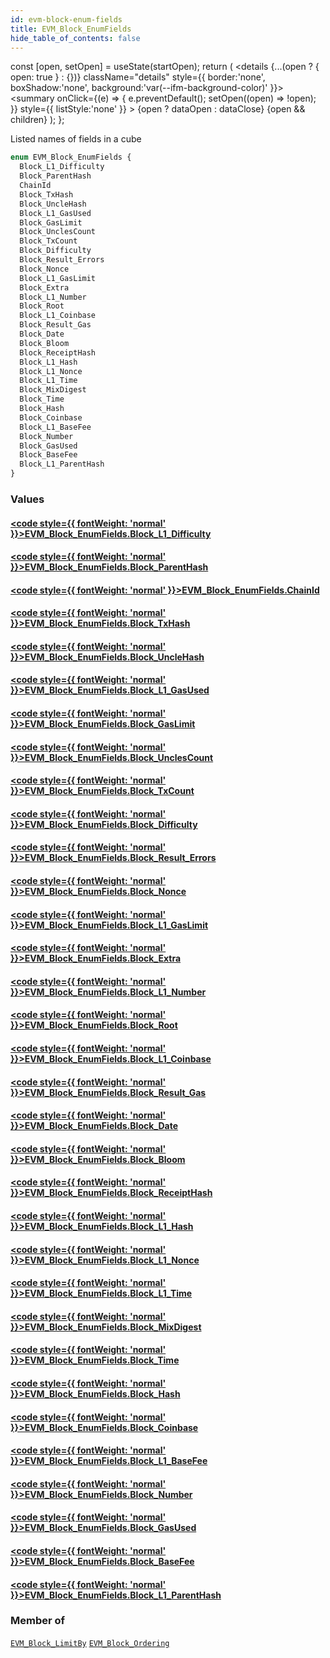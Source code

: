 ```yaml
---
id: evm-block-enum-fields
title: EVM_Block_EnumFields
hide_table_of_contents: false
---
```







  const [open, setOpen] = useState(startOpen);
  return (
    <details {...(open ? { open: true } : {})} className="details" style={{ border:'none', boxShadow:'none', background:'var(--ifm-background-color)' }}>
      <summary
        onClick={(e) => {
          e.preventDefault();
          setOpen((open) => !open);
        }}
        style={{ listStyle:'none' }}
      >
      {open ? dataOpen : dataClose}
      </summary>
      {open && children}
    </details>
  );
};




Listed names of fields in a cube


```graphql
enum EVM_Block_EnumFields {
  Block_L1_Difficulty
  Block_ParentHash
  ChainId
  Block_TxHash
  Block_UncleHash
  Block_L1_GasUsed
  Block_GasLimit
  Block_UnclesCount
  Block_TxCount
  Block_Difficulty
  Block_Result_Errors
  Block_Nonce
  Block_L1_GasLimit
  Block_Extra
  Block_L1_Number
  Block_Root
  Block_L1_Coinbase
  Block_Result_Gas
  Block_Date
  Block_Bloom
  Block_ReceiptHash
  Block_L1_Hash
  Block_L1_Nonce
  Block_L1_Time
  Block_MixDigest
  Block_Time
  Block_Hash
  Block_Coinbase
  Block_L1_BaseFee
  Block_Number
  Block_GasUsed
  Block_BaseFee
  Block_L1_ParentHash
}
```




### Values

#### [<code style={{ fontWeight: 'normal' }}>EVM_Block_EnumFields.<b>Block_L1_Difficulty</b></code>](#) 
> 
> 

#### [<code style={{ fontWeight: 'normal' }}>EVM_Block_EnumFields.<b>Block_ParentHash</b></code>](#) 
> 
> 

#### [<code style={{ fontWeight: 'normal' }}>EVM_Block_EnumFields.<b>ChainId</b></code>](#) 
> 
> 

#### [<code style={{ fontWeight: 'normal' }}>EVM_Block_EnumFields.<b>Block_TxHash</b></code>](#) 
> 
> 

#### [<code style={{ fontWeight: 'normal' }}>EVM_Block_EnumFields.<b>Block_UncleHash</b></code>](#) 
> 
> 

#### [<code style={{ fontWeight: 'normal' }}>EVM_Block_EnumFields.<b>Block_L1_GasUsed</b></code>](#) 
> 
> 

#### [<code style={{ fontWeight: 'normal' }}>EVM_Block_EnumFields.<b>Block_GasLimit</b></code>](#) 
> 
> 

#### [<code style={{ fontWeight: 'normal' }}>EVM_Block_EnumFields.<b>Block_UnclesCount</b></code>](#) 
> 
> 

#### [<code style={{ fontWeight: 'normal' }}>EVM_Block_EnumFields.<b>Block_TxCount</b></code>](#) 
> 
> 

#### [<code style={{ fontWeight: 'normal' }}>EVM_Block_EnumFields.<b>Block_Difficulty</b></code>](#) 
> 
> 

#### [<code style={{ fontWeight: 'normal' }}>EVM_Block_EnumFields.<b>Block_Result_Errors</b></code>](#) 
> 
> 

#### [<code style={{ fontWeight: 'normal' }}>EVM_Block_EnumFields.<b>Block_Nonce</b></code>](#) 
> 
> 

#### [<code style={{ fontWeight: 'normal' }}>EVM_Block_EnumFields.<b>Block_L1_GasLimit</b></code>](#) 
> 
> 

#### [<code style={{ fontWeight: 'normal' }}>EVM_Block_EnumFields.<b>Block_Extra</b></code>](#) 
> 
> 

#### [<code style={{ fontWeight: 'normal' }}>EVM_Block_EnumFields.<b>Block_L1_Number</b></code>](#) 
> 
> 

#### [<code style={{ fontWeight: 'normal' }}>EVM_Block_EnumFields.<b>Block_Root</b></code>](#) 
> 
> 

#### [<code style={{ fontWeight: 'normal' }}>EVM_Block_EnumFields.<b>Block_L1_Coinbase</b></code>](#) 
> 
> 

#### [<code style={{ fontWeight: 'normal' }}>EVM_Block_EnumFields.<b>Block_Result_Gas</b></code>](#) 
> 
> 

#### [<code style={{ fontWeight: 'normal' }}>EVM_Block_EnumFields.<b>Block_Date</b></code>](#) 
> 
> 

#### [<code style={{ fontWeight: 'normal' }}>EVM_Block_EnumFields.<b>Block_Bloom</b></code>](#) 
> 
> 

#### [<code style={{ fontWeight: 'normal' }}>EVM_Block_EnumFields.<b>Block_ReceiptHash</b></code>](#) 
> 
> 

#### [<code style={{ fontWeight: 'normal' }}>EVM_Block_EnumFields.<b>Block_L1_Hash</b></code>](#) 
> 
> 

#### [<code style={{ fontWeight: 'normal' }}>EVM_Block_EnumFields.<b>Block_L1_Nonce</b></code>](#) 
> 
> 

#### [<code style={{ fontWeight: 'normal' }}>EVM_Block_EnumFields.<b>Block_L1_Time</b></code>](#) 
> 
> 

#### [<code style={{ fontWeight: 'normal' }}>EVM_Block_EnumFields.<b>Block_MixDigest</b></code>](#) 
> 
> 

#### [<code style={{ fontWeight: 'normal' }}>EVM_Block_EnumFields.<b>Block_Time</b></code>](#) 
> 
> 

#### [<code style={{ fontWeight: 'normal' }}>EVM_Block_EnumFields.<b>Block_Hash</b></code>](#) 
> 
> 

#### [<code style={{ fontWeight: 'normal' }}>EVM_Block_EnumFields.<b>Block_Coinbase</b></code>](#) 
> 
> 

#### [<code style={{ fontWeight: 'normal' }}>EVM_Block_EnumFields.<b>Block_L1_BaseFee</b></code>](#) 
> 
> 

#### [<code style={{ fontWeight: 'normal' }}>EVM_Block_EnumFields.<b>Block_Number</b></code>](#) 
> 
> 

#### [<code style={{ fontWeight: 'normal' }}>EVM_Block_EnumFields.<b>Block_GasUsed</b></code>](#) 
> 
> 

#### [<code style={{ fontWeight: 'normal' }}>EVM_Block_EnumFields.<b>Block_BaseFee</b></code>](#) 
> 
> 

#### [<code style={{ fontWeight: 'normal' }}>EVM_Block_EnumFields.<b>Block_L1_ParentHash</b></code>](#) 
> 
> 



### Member of

[`EVM_Block_LimitBy`](/docs/graphql-reference/inputs/evm-block-limit-by)  <Badge class="secondary" text="input"/><Bullet />[`EVM_Block_Ordering`](/docs/graphql-reference/inputs/evm-block-ordering)  <Badge class="secondary" text="input"/>

